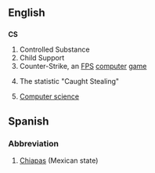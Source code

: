==English==
==={{initialism}}===
'''CS'''

# Controlled Substance
# Child Support
# Counter-Strike, an [[FPS]] [[computer]] [[game]]
# {{baseball}} The statistic "Caught Stealing"
# [[Computer science]]

==Spanish==
===Abbreviation===
#[[Chiapas]] (Mexican state)